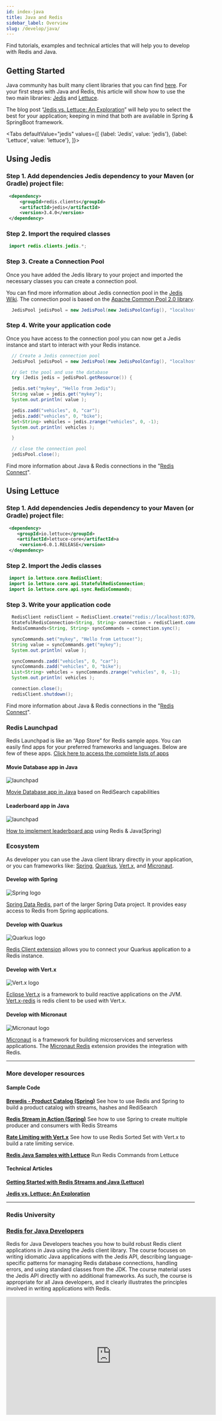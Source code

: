 ```yaml
---
id: index-java
title: Java and Redis
sidebar_label: Overview
slug: /develop/java/
---
```


Find tutorials, examples and technical articles that will help you to develop with Redis and Java.


## Getting Started

Java community has built many client libraries that you can find [here](https://redis.io/clients#java). For your first steps with Java and Redis, this article will show how to use the two main libraries: [Jedis](https://github.com/redis/jedis) and [Lettuce](https://lettuce.io/).

The blog post “[Jedis vs. Lettuce: An Exploration](https://redislabs.com/blog/jedis-vs-lettuce-an-exploration/)” will help you to select the best for your application; keeping in mind that both are available in Spring & SpringBoot framework.


<Tabs
  defaultValue="jedis"
  values={[
    {label: 'Jedis', value: 'jedis'},
    {label: 'Lettuce', value: 'lettuce'},
  ]}>
  <TabItem value="jedis">

## Using Jedis

### Step 1. Add dependencies Jedis dependency to your Maven (or Gradle) project file:

   ```xml
    <dependency>
        <groupId>redis.clients</groupId>
        <artifactId>jedis</artifactId>
        <version>3.4.0</version>
    </dependency>
   ```

### Step 2. Import the required classes

   ```java
    import redis.clients.jedis.*;
   ```


### Step 3. Create a Connection Pool

Once you have added the Jedis library to your project and imported the necessary classes you can create a connection pool.

You can find more information about Jedis connection pool in the [Jedis Wiki](https://github.com/redis/jedis/wiki/Getting-started#basic-usage-example). The connection pool is based on the [Apache Common Pool 2.0 library](http://commons.apache.org/proper/commons-pool/apidocs/org/apache/commons/pool2/impl/GenericObjectPoolConfig.html).

   ```java
     JedisPool jedisPool = new JedisPool(new JedisPoolConfig(), "localhost", 6379);
   ```



### Step 4. Write your application code

Once you have access to the connection pool you can now get a Jedis instance and start to interact with your Redis instance.

   ```java
     // Create a Jedis connection pool
     JedisPool jedisPool = new JedisPool(new JedisPoolConfig(), "localhost", 6379);

     // Get the pool and use the database
     try (Jedis jedis = jedisPool.getResource()) {

     jedis.set("mykey", "Hello from Jedis");
     String value = jedis.get("mykey");
     System.out.println( value );

     jedis.zadd("vehicles", 0, "car");
     jedis.zadd("vehicles", 0, "bike");
     Set<String> vehicles = jedis.zrange("vehicles", 0, -1);
     System.out.println( vehicles );

     }

     // close the connection pool
     jedisPool.close();
   ```

Find more information about Java & Redis connections in the "[Redis Connect](https://github.com/redis-developer/redis-connect/tree/master/java/jedis)".


  </TabItem>
  <TabItem value="lettuce">

## Using Lettuce

### Step 1. Add dependencies Jedis dependency to your Maven (or Gradle) project file:

   ```xml
    <dependency>
       <groupId>io.lettuce</groupId>
       <artifactId>lettuce-core</artifactId>a
        <version>6.0.1.RELEASE</version>
    </dependency>
   ```


### Step 2. Import the Jedis classes

   ```java
    import io.lettuce.core.RedisClient;
    import io.lettuce.core.api.StatefulRedisConnection;
    import io.lettuce.core.api.sync.RedisCommands;
   ```

### Step 3. Write your application code

   ```java
     RedisClient redisClient = RedisClient.create("redis://localhost:6379/");
     StatefulRedisConnection<String, String> connection = redisClient.connect();
     RedisCommands<String, String> syncCommands = connection.sync();

     syncCommands.set("mykey", "Hello from Lettuce!");
     String value = syncCommands.get("mykey");
     System.out.println( value );

     syncCommands.zadd("vehicles", 0, "car");
     syncCommands.zadd("vehicles", 0, "bike");
     List<String> vehicles = syncCommands.zrange("vehicles", 0, -1);
     System.out.println( vehicles );

     connection.close();
     redisClient.shutdown();
   ```


Find more information about Java & Redis connections in the "[Redis Connect](https://github.com/redis-developer/redis-connect/tree/master/java/lettuce)".
  </TabItem>
</Tabs>

### Redis Launchpad

Redis Launchpad is like an “App Store” for Redis sample apps. You can easily find apps for your preferred frameworks and languages.
Below are few of these apps. [Click here to access the complete lists of apps](https://launchpad.redis.com)

<div class="row text--center">

<div class="col ">
<div className="ri-container">

#### Movie Database app in Java


![launchpad](images/moviedatabasejava.png)

[Movie Database app in Java](http://launchpad.redis.com/?id=project%3Ademo-movie-app-redisearch-java) based on RediSearch capabilities
</div>
</div>

<div class="col">
<div className="ri-container">

#### Leaderboard app in Java

![launchpad](images/basicleaderboardjava.png)

[How to implement leaderboard app](http://launchpad.redis.com/?id=project%3Abasic-redis-leaderboard-demo-java) using Redis & Java(Spring)
</div>
</div>
</div>

### Ecosystem

As developer you can use the Java client library directly in your application, or you can frameworks like: [Spring](https://spring.io/), [Quarkus](https://quarkus.io/),  [Vert.x](https://vertx.io/), and [Micronaut](https://micronaut.io/).


<div class="row text--center">

<div class="col ">
<div className="ri-container">

#### Develop with Spring

![Spring logo](/img/logos/spring.png)

[Spring Data Redis](https://spring.io/projects/spring-data-redis), part of the larger Spring Data project. It provides easy access to Redis from Spring applications.
</div>
</div>

<div class="col">
<div className="ri-container">

#### Develop with Quarkus

![Quarkus logo](/img/logos/quarkus.png)

[Redis Client extension](https://quarkus.io/guides/redis) allows you to connect your Quarkus application to a Redis instance.
</div>
</div>
</div>


<div class="row text--center">

<div class="col">
<div className="ri-container">

#### Develop with Vert.x

![Vert.x logo](/img/logos/vertx.png)

[Eclipse Vert.x](https://vertx.io/introduction-to-vertx-and-reactive/) is a framework to build reactive applications on the JVM. [Vert.x-redis](https://vertx.io/docs/vertx-redis-client/java/) is redis client to be used with Vert.x.
</div>
</div>

<div class="col">
<div className="ri-container">

#### Develop with Micronaut

![Micronaut logo](/img/logos/micronaut.svg)

[Micronaut](https://micronaut.io/) is a framework for building microservices and serverless applications. The [Micronaut Redis](https://micronaut-projects.github.io/micronaut-redis/snapshot/guide/) extension provides the integration with Redis.

</div>
</div>

</div>

---


### More developer resources

<div class="row">

<div class="col">

#### Sample Code

**[Brewdis - Product Catalog (Spring)](https://github.com/redis-developer/brewdis)**
See how to use Redis and Spring to build a product catalog with streams, hashes and RediSearch


**[Redis Stream in Action (Spring)](https://github.com/redis-developer/redis-streams-in-action)**
See how to use Spring to create multiple producer and consumers with Redis Streams


**[Rate Limiting with Vert.x](https://github.com/redis-developer/vertx-rate-limiting-redis)**
See how to use Redis Sorted Set with Vert.x to build a rate limiting service.


**[Redis Java Samples with Lettuce](https://github.com/redis-developer/vertx-rate-limiting-redis)**
Run Redis Commands from Lettuce


</div>
<div class="col col--1">
</div>

<div class="col">

#### Technical Articles

**[Getting Started with Redis Streams and Java (Lettuce)](https://redislabs.com/blog/getting-started-with-redis-streams-and-java/)**

**[Jedis vs. Lettuce: An Exploration](https://redislabs.com/blog/jedis-vs-lettuce-an-exploration/https://redislabs.com/blog/jedis-vs-lettuce-an-exploration/)**


</div>

</div>

---

### Redis University

### [Redis for Java Developers](https://university.redislabs.com/courses/ru102j/)

Redis for Java Developers teaches you how to build robust Redis client applications in Java using the Jedis client library. The course focuses on writing idiomatic Java applications with the Jedis API, describing language-specific patterns for managing Redis database connections, handling errors, and using standard classes from the JDK. The course material uses the Jedis API directly with no additional frameworks. As such, the course is appropriate for all Java developers, and it clearly illustrates the principles involved in writing applications with Redis.

<div class="text--center">
<iframe width="560" height="315" src="https://www.youtube.com/embed/CmQMdJefTjc" frameborder="0" allow="accelerometer; autoplay; clipboard-write; encrypted-media; gyroscope; picture-in-picture" allowfullscreen></iframe>
</div>
